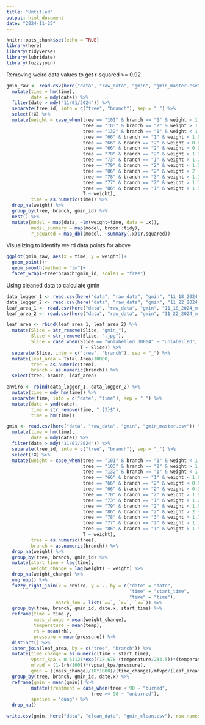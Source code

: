 ```yaml
---
title: "Untitled"
output: html_document
date: "2024-11-25"
---
```


```r
knitr::opts_chunk$set(echo = TRUE)
library(here)
library(tidyverse)
library(lubridate)
library(fuzzyjoin)
```

Removing weird data values to get r-squared >= 0.92

```r
gmin_raw <- read.csv(here("data", "raw_data", "gmin", "gmin_master.csv")) %>% 
  mutate(time = hm(time),
         date = mdy(date)) %>% 
  filter(date > mdy("11/01/2024")) %>% 
  separate(tree_id, into = c("tree", "branch"), sep = "_") %>% 
  select(!X) %>% 
  mutate(weight = case_when(tree == "101" & branch == "1" & weight < 1.6 ~ NA,
                            tree == "103" & branch == "2" & weight > 1.2 ~ NA,
                            tree == "132" & branch == "1" & weight < 1.08 ~ NA,
                            tree == "66" & branch == "1" & weight < 1.6 ~ NA,
                            tree == "66" & branch == "2" & weight < 0.85 ~ NA,
                            tree == "66" & branch == "2" & weight > 0.98 ~ NA,
                            tree == "70" & branch == "2" & weight > 1.9 ~ NA,
                            tree == "73" & branch == "1" & weight > 1.2 ~ NA,
                            tree == "79" & branch == "2" & weight < 1.5 ~ NA,
                            tree == "86" & branch == "2" & weight > 2 ~ NA,
                            tree == "78" & branch == "3" & weight > 1.77 ~ NA,
                            tree == "77" & branch == "2" & weight > 1.3 ~ NA,
                            tree == "86" & branch == "1" & weight > 1.5 ~ NA,
                            T ~ weight),
         time = as.numeric(time)) %>%
  drop_na(weight) %>% 
  group_by(tree, branch, gmin_id) %>% 
  nest() %>% 
  mutate(model = map(data, ~lm(weight~time, data = .x)),
         model_summary = map(model, broom::tidy),
         r_squared = map_dbl(model, ~summary(.x)$r.squared))
```
Visualizing to identify weird data points for above

```r
ggplot(gmin_raw, aes(x = time, y = weight))+
  geom_point()+
  geom_smooth(method = "lm")+
  facet_wrap(~tree*branch*gmin_id, scales = "free")
```

Using cleaned data to calculate gmin

```r
data_logger_1 <- read.csv(here("data", "raw_data", "gmin", "11_18_2024_mm_dd_yyyy", "data_logger_11_18_2024.csv"))
data_logger_2 <- read.csv(here("data", "raw_data", "gmin", "11_22_2024_mm_dd_yyyy", "data_logger_11_22_2024.csv"))
leaf_area_1 <- read.csv(here("data", "raw_data", "gmin", "11_18_2024_mm_dd_yyyy", "leaf_areas.csv"))
leaf_area_2 <- read.csv(here("data", "raw_data", "gmin", "11_22_2024_mm_dd_yyyy", "leaf_areas.csv"))

leaf_area <- rbind(leaf_area_1, leaf_area_2) %>% 
  mutate(Slice = str_remove(Slice, "gmin_"),
         Slice = str_remove(Slice, ".jpg"),
         Slice = case_when(Slice == "unlabelled_30004" ~ "unlabelled",
                           T ~ Slice)) %>% 
  separate(Slice, into = c("tree", "branch"), sep = "_") %>% 
  mutate(leaf_area = Total.Area/10000,
         tree = as.numeric(tree),
         branch = as.numeric(branch)) %>% 
  select(tree, branch, leaf_area)

enviro <- rbind(data_logger_1, data_logger_2) %>% 
  mutate(time = mdy_hm(time)) %>% 
  separate(time, into = c("date", "time"), sep = " ") %>% 
  mutate(date = ymd(date),
         time = str_remove(time, ".{3}$"),
         time = hm(time))

gmin <- read.csv(here("data", "raw_data", "gmin", "gmin_master.csv")) %>% 
  mutate(time = hm(time),
         date = mdy(date)) %>% 
  filter(date > mdy("11/01/2024")) %>% 
  separate(tree_id, into = c("tree", "branch"), sep = "_") %>% 
  select(!X) %>% 
  mutate(weight = case_when(tree == "101" & branch == "1" & weight < 1.6 ~ NA,
                            tree == "103" & branch == "2" & weight > 1.2 ~ NA,
                            tree == "132" & branch == "1" & weight < 1.08 ~ NA,
                            tree == "66" & branch == "1" & weight < 1.6 ~ NA,
                            tree == "66" & branch == "2" & weight < 0.85 ~ NA,
                            tree == "66" & branch == "2" & weight > 0.98 ~ NA,
                            tree == "70" & branch == "2" & weight > 1.9 ~ NA,
                            tree == "73" & branch == "1" & weight > 1.2 ~ NA,
                            tree == "79" & branch == "2" & weight < 1.5 ~ NA,
                            tree == "86" & branch == "2" & weight > 2 ~ NA,
                            tree == "78" & branch == "3" & weight > 1.77 ~ NA,
                            tree == "77" & branch == "2" & weight > 1.3 ~ NA,
                            tree == "86" & branch == "1" & weight > 1.5 ~ NA,
                            T ~ weight),
         tree = as.numeric(tree),
         branch = as.numeric(branch)) %>%
  drop_na(weight) %>% 
  group_by(tree, branch, gmin_id) %>% 
  mutate(start_time = lag(time),
         weight_change = lag(weight) - weight) %>% 
  drop_na(weight_change) %>% 
  ungroup() %>% 
  fuzzy_right_join(x = enviro, y = ., by = c("date" = "date",
                                             "time" = "start_time",
                                             "time" = "time"),
                  match_fun = list(`==`, `>=`, `<=`)) %>% 
  group_by(tree, branch, gmin_id, date.x, start_time) %>% 
  reframe(time = time.y,
          mass_change = mean(weight_change),
          temperature = mean(temp),
          rh = mean(rh),
          pressure = mean(pressure)) %>% 
  distinct() %>% 
  inner_join(leaf_area, by = c("tree", "branch")) %>% 
  mutate(time_change = as.numeric(time - start_time),
         vpsat_kpa = 0.61121*exp((18.678-(temperature/234.5))*(temperature/(257.14+temperature))),
         mfvpd = (1-(rh/100))*(vpsat_kpa/pressure),
         gmin = ((mass_change)/18*1000)/(time_change)/mfvpd/(leaf_area*2)) %>% 
  group_by(tree, branch, gmin_id, date.x) %>% 
  reframe(gmin = mean(gmin)) %>%
         mutate(treatment = case_when(tree < 90 ~ "burned",
                               tree >= 90 ~ "unburned"),
         species = "quag") %>% 
  drop_na()

write.csv(gmin, here("data", "clean_data", "gmin_clean.csv"), row.names = F)
```


